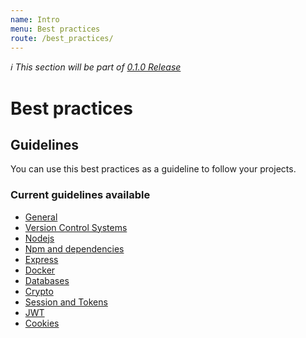```yaml
---
name: Intro
menu: Best practices
route: /best_practices/
---
```


_ℹ️ This section will be part of [0.1.0 Release](https://github.com/guidesmiths/cybersecurity-handbook/issues/41)_

# Best practices

## Guidelines

You can use this best practices as a guideline to follow your projects.

### Current guidelines available

- [General](/best_practices/general)
- [Version Control Systems](/best_practices/version_control)
- [Nodejs](/best_practices/nodejs)
- [Npm and dependencies](/best_practices/npm_and_dependencies)
- [Express](/best_practices/express)
- [Docker](/best_practices/docker)
- [Databases](/best_practices/databases)
- [Crypto](/best_practices/crypto)
- [Session and Tokens](/best_practices/session_and_tokens)
- [JWT](/best_practices/jwt)
- [Cookies](/best_practices/cookies)
